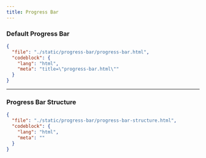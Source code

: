 ```yaml
---
title: Progress Bar
---
```


### Default Progress Bar

<ComponentPreview src="/progress-bar/progress-bar" />

```json doc-gen:file
{
  "file": "./static/progress-bar/progress-bar.html",
  "codeblock": {
    "lang": "html",
    "meta": "title=\"progress-bar.html\""
  }
}
```

---

### Progress Bar Structure

```json doc-gen:file
{
  "file": "./static/progress-bar/progress-bar-structure.html",
  "codeblock": {
    "lang": "html",
    "meta": ""
  }
}
```